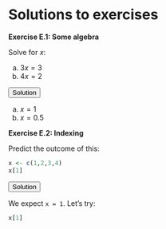 # Solutions to exercises {#app-98-solutions-exercises}

<!-- exercise 1 -->
<div class = "exercises">
**Exercise E.1: Some algebra**

Solve for $x$: 

a. $3x = 3$
b. $4x = 2$

<div class="collapsibleSolution">
<button class="trigger">Solution</button>
<div class="content">
a. $x = 1$
b. $x = 0.5$
</div>
</div>
</div>

<!-- exercise 2 -->
<div class = "exercises">
**Exercise E.2: Indexing**

Predict the outcome of this:

```r
x <- c(1,2,3,4)
x[1]
```

<div class="collapsibleSolution">
<button class="trigger">Solution</button>
<div class="content">

We expect `x = 1`. Let's try:

```r
x[1]
```
  
</div>
</div>

</div>
